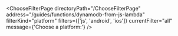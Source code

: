 

<ChooseFilterPage
  directoryPath="/ChooseFilterPage"
  address="/guides/functions/dynamodb-from-js-lambda"
  filterKind="platform"
  filters={['js', 'android', 'ios']}
  currentFilter="all"
  message={'Choose a platform:'}
/>
